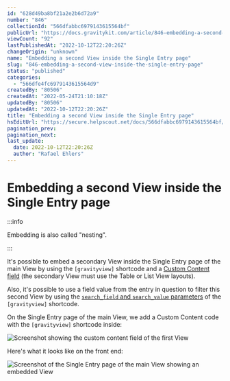 ```yaml
---
id: "628d49ba8bf21a2e2b6d72a9"
number: "846"
collectionId: "566dfabbc6979143615564bf"
publicUrl: "https://docs.gravitykit.com/article/846-embedding-a-second-view-inside-the-single-entry-page"
viewCount: "92"
lastPublishedAt: "2022-10-12T22:20:26Z"
changeOrigin: "unknown"
name: "Embedding a second View inside the Single Entry page"
slug: "846-embedding-a-second-view-inside-the-single-entry-page"
status: "published"
categories: 
  - "566dfe4fc6979143615564d9"
createdBy: "80506"
createdAt: "2022-05-24T21:10:18Z"
updatedBy: "80506"
updatedAt: "2022-10-12T22:20:26Z"
title: "Embedding a second View inside the Single Entry page"
hsEditUrl: "https://secure.helpscout.net/docs/566dfabbc6979143615564bf/article/628d49ba8bf21a2e2b6d72a9"
pagination_prev: 
pagination_next: 
last_update:
  date: 2022-10-12T22:20:26Z
  author: "Rafael Ehlers"
---
```


# Embedding a second View inside the Single Entry page


:::info

Embedding is also called "nesting".

:::



It's possible to embed a secondary View inside the Single Entry page of the main View by using the `[gravityview]` shortcode and a [Custom Content field](https://docs.gravitykit.com/article/111-using-the-custom-content-field) (the secondary View must use the Table or List View layouts).

Also, it's possible to use a field value from the entry in question to filter this second View by using the [`search_field` and `search_value` parameters](https://docs.gravitykit.com/article/73-using-the-shortcode) of the `[gravityview]` shortcode.

On the Single Entry page of the main View, we add a Custom Content code with the `[gravityview]` shortcode inside:

![Screenshot showing the custom content field of the first View](https://s3.amazonaws.com/helpscout.net/docs/assets/54c58489e4b051242988532c/images/628d4d9ec01fce37d9b16410/file-oi9dmq4w2I.png)

Here's what it looks like on the front end:

![Screenshot of the Single Entry page of the main View showing an embedded View](https://s3.amazonaws.com/helpscout.net/docs/assets/54c58489e4b051242988532c/images/628d4e3268d51e77944436f2/file-TNRVrlHHIP.png)